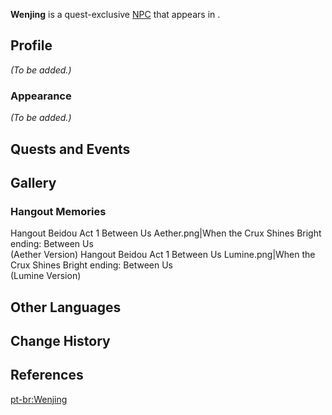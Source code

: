 {{Meta
<!-- REMOVE THIS TEMPLATE AFTER ADDING MISSING INFO -->
|missing_NPC_profile  = yes
}}
{{Character Infobox
|type             = Quest NPC
|image            = NPC Wenjing.png
|region           = Liyue
|location         = Liyue
|voiceEN          = [https://kriscomics.com/ Kristen McGuire]<ref name="Kristen McGuire 2">Twitter: [https://twitter.com/kriscomics/status/1463551850138030085 EN VA Self Announcement] ([https://archive.ph/59aOo Archived])</ref>
}}
'''Wenjing''' is a quest-exclusive [[NPC]] that appears in {{Quest|Qingce Village Treasure Hunt}}.
<!--
==Location==
<gallery>
NPC Location Wenjing.png|Wenjing's location
NPC Location Wenjing Context.png|Additional context
</gallery>
-->
==Profile==
<!-- detailed story/lore information goes here -->
''(To be added.)''

===Appearance===
''(To be added.)''

==Quests and Events==
{{Quests and Events}}

==Gallery==
===Hangout Memories===
<gallery>
Hangout Beidou Act 1 Between Us Aether.png|When the Crux Shines Bright ending: Between Us<br>(Aether Version)
Hangout Beidou Act 1 Between Us Lumine.png|When the Crux Shines Bright ending: Between Us<br>(Lumine Version)
</gallery>

==Other Languages==
{{Other Languages
|default_hidden = 1
|en      = Wenjing
|zhs     = 文璟
|zhs_rm  = Wénjǐng
|zht     = 文璟
|zht_rm  = Wénjǐng
|ja      = 文璟
|ja_rm   = Bun'ei{{Assumed}}
|ko      = 문경
|ko_rm   = Mun-gyeong
|es      = Wenjing
|fr      = Wenjing
|ru      = Вэнь Цзин
|th      = Wenjing
|vi      = Wenjing
|de      = Wenjing
|id      = Wenjing
|pt      = Wenjing
|tr      = Wenjing
|it      = Wenjing
}}

==Change History==
{{Change History|2.3}}

==References==
{{Reflist}}

[[pt-br:Wenjing]]